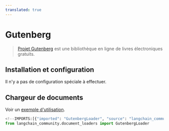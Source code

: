 ```yaml
---
translated: true
---
```


# Gutenberg

>[Projet Gutenberg](https://www.gutenberg.org/about/) est une bibliothèque en ligne de livres électroniques gratuits.

## Installation et configuration

Il n'y a pas de configuration spéciale à effectuer.

## Chargeur de documents

Voir un [exemple d'utilisation](/docs/integrations/document_loaders/gutenberg).

```python
<!--IMPORTS:[{"imported": "GutenbergLoader", "source": "langchain_community.document_loaders", "docs": "https://api.python.langchain.com/en/latest/document_loaders/langchain_community.document_loaders.gutenberg.GutenbergLoader.html", "title": "Gutenberg"}]-->
from langchain_community.document_loaders import GutenbergLoader
```
